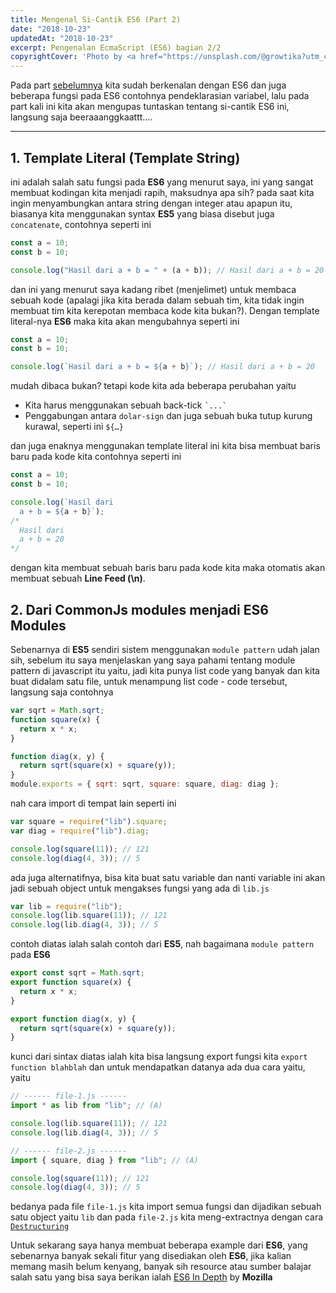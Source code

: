 ```yaml
---
title: Mengenal Si-Cantik ES6 (Part 2)
date: "2018-10-23"
updatedAt: "2018-10-23"
excerpt: Pengenalan EcmaScript (ES6) bagian 2/2
copyrightCover: 'Photo by <a href="https://unsplash.com/@growtika?utm_content=creditCopyText&utm_medium=referral&utm_source=unsplash">Growtika</a> on <a href="https://unsplash.com/photos/a-computer-screen-with-a-keyboard-and-a-box-with-a-logo-YOEHA0Ou8ZY?utm_content=creditCopyText&utm_medium=referral&utm_source=unsplash">Unsplash</a> '
---
```


Pada part [sebelumnya](/articles/mengenal-si-cantik-es6-part-1) kita sudah berkenalan dengan ES6 dan juga beberapa fungsi pada ES6 contohnya pendeklarasian variabel, lalu pada part kali ini kita akan mengupas tuntaskan tentang si-cantik ES6 ini, langsung saja beeraaanggkaattt….

---

## 1. Template Literal (Template String)

ini adalah salah satu fungsi pada **ES6** yang menurut saya, ini yang sangat membuat kodingan kita menjadi rapih, maksudnya apa sih? pada saat kita ingin menyambungkan antara string dengan integer atau apapun itu, biasanya kita menggunakan syntax **ES5** yang biasa disebut juga `concatenate`, contohnya seperti ini

```jsx
const a = 10;
const b = 10;

console.log("Hasil dari a + b = " + (a + b)); // Hasil dari a + b = 20
```

dan ini yang menurut saya kadang ribet (menjelimet) untuk membaca sebuah kode (apalagi jika kita berada dalam sebuah tim, kita tidak ingin membuat tim kita kerepotan membaca kode kita bukan?). Dengan template literal-nya **ES6** maka kita akan mengubahnya seperti ini

```jsx
const a = 10;
const b = 10;

console.log(`Hasil dari a + b = ${a + b}`); // Hasil dari a + b = 20
```

mudah dibaca bukan? tetapi kode kita ada beberapa perubahan yaitu

- Kita harus menggunakan sebuah back-tick `` `...` ``
- Penggabungan antara `dolar-sign` dan juga sebuah buka tutup kurung kurawal, seperti ini `${…}`

dan juga enaknya menggunakan template literal ini kita bisa membuat baris baru pada kode kita contohnya seperti ini

```jsx
const a = 10;
const b = 10;

console.log(`Hasil dari
  a + b = ${a + b}`);
/*
  Hasil dari
  a + b = 20
*/
```

dengan kita membuat sebuah baris baru pada kode kita maka otomatis akan membuat sebuah **Line Feed (\n)**.

## 2. Dari CommonJs modules menjadi ES6 Modules

Sebenarnya di **ES5** sendiri sistem menggunakan `module pattern` udah jalan sih, sebelum itu saya menjelaskan yang saya pahami tentang module pattern di javascript itu yaitu, jadi kita punya list code yang banyak dan kita buat didalam satu file, untuk menampung list code - code tersebut, langsung saja contohnya

```jsx
var sqrt = Math.sqrt;
function square(x) {
  return x * x;
}

function diag(x, y) {
  return sqrt(square(x) + square(y));
}
module.exports = { sqrt: sqrt, square: square, diag: diag };
```

nah cara import di tempat lain seperti ini

```jsx
var square = require("lib").square;
var diag = require("lib").diag;

console.log(square(11)); // 121
console.log(diag(4, 3)); // 5
```

ada juga alternatifnya, bisa kita buat satu variable dan nanti variable ini akan jadi sebuah object untuk mengakses fungsi yang ada di `lib.js`

```jsx
var lib = require("lib");
console.log(lib.square(11)); // 121
console.log(lib.diag(4, 3)); // 5
```

contoh diatas ialah salah contoh dari **ES5**, nah bagaimana `module pattern` pada **ES6**

```jsx
export const sqrt = Math.sqrt;
export function square(x) {
  return x * x;
}

export function diag(x, y) {
  return sqrt(square(x) + square(y));
}
```

kunci dari sintax diatas ialah kita bisa langsung export fungsi kita `export function blahblah` dan untuk mendapatkan datanya ada dua cara yaitu, yaitu

```jsx
// ------ file-1.js ------
import * as lib from "lib"; // (A)

console.log(lib.square(11)); // 121
console.log(lib.diag(4, 3)); // 5

// ------ file-2.js ------
import { square, diag } from "lib"; // (A)

console.log(square(11)); // 121
console.log(diag(4, 3)); // 5
```

bedanya pada file `file-1.js` kita import semua fungsi dan dijadikan sebuah satu object yaitu `lib` dan pada `file-2.js` kita meng-extractnya dengan cara [`Destructuring`](https://hacks.mozilla.org/2015/05/es6-in-depth-destructuring/)

Untuk sekarang saya hanya membuat beberapa example dari **ES6**, yang sebenarnya banyak sekali fitur yang disediakan oleh **ES6**, jika kalian memang masih belum kenyang, banyak sih resource atau sumber balajar salah satu yang bisa saya berikan ialah [ES6 In Depth](https://hacks.mozilla.org/category/es6-in-depth/) by **Mozilla**
